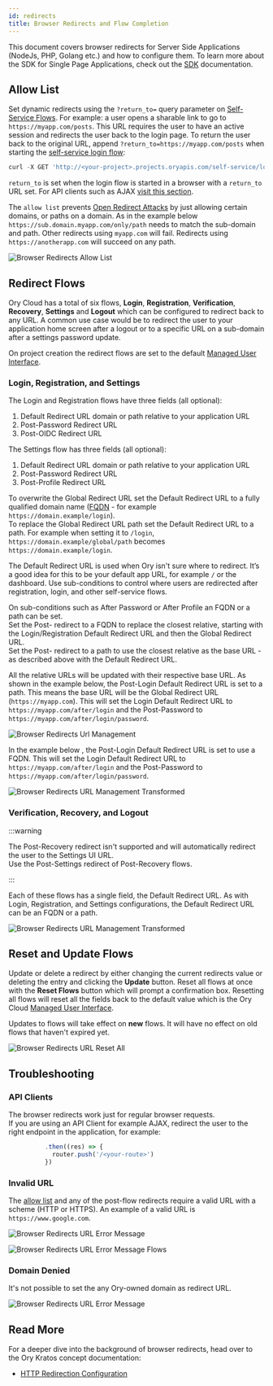 ```yaml
---
id: redirects
title: Browser Redirects and Flow Completion
---
```


This document covers browser redirects for Server Side Applications (NodeJs,
PHP, Golang etc.) and how to configure them. To learn more about the SDK for
Single Page Applications, check out the [SDK](./services-api.mdx) documentation.

## Allow List

Set dynamic redirects using the `?return_to=` query parameter on
[Self-Service Flows](./self-service.mdx). For example: a user opens a sharable
link to go to `https://myapp.com/posts`. This URL requires the user to have an
active session and redirects the user back to the login page. To return the user
back to the original URL, append `?return_to=https://myapp.com/posts` when
starting the [self-service login flow](https://www.ory.sh/docs/reference/api#operation/initializeSelfServiceLoginFlowForBrowsers):

```js
curl -X GET 'http://<your-project>.projects.oryapis.com/self-service/login/browser?return_to=...'
```

`return_to` is set when the login flow is started in a browser with a
`return_to` URL set. For API clients such as AJAX
[visit this section](#api-clients).

The `allow list` prevents
[Open Redirect Attacks](https://cheatsheetseries.owasp.org/cheatsheets/Unvalidated_Redirects_and_Forwards_Cheat_Sheet.html)
by just allowing certain domains, or paths on a domain. As in the example below
`https://sub.domain.myapp.com/only/path` needs to match the sub-domain and path.
Other redirects using `myapp.com` will fail. Redirects using
`https://anotherapp.com` will succeed on any path.

![Browser Redirects Allow List](/images/browser-redirects/browser-redirects-allow-list.png)

## Redirect Flows

Ory Cloud has a total of six flows, **Login**, **Registration**,
**Verification**, **Recovery**, **Settings** and **Logout** which can be
configured to redirect back to any URL. A common use case would be to redirect
the user to your application home screen after a logout or to a specific URL on
a sub-domain after a settings password update.

On project creation the redirect flows are set to the default
[Managed User Interface](./managed-ui.mdx).

### Login, Registration, and Settings

The Login and Registration flows have three fields (all optional):

1. Default Redirect URL domain or path relative to your application URL
2. Post-Password Redirect URL
3. Post-OIDC Redirect URL

The Settings flow has three fields (all optional):

1. Default Redirect URL domain or path relative to your application URL
2. Post-Password Redirect URL
3. Post-Profile Redirect URL

To overwrite the Global Redirect URL set the Default Redirect URL to a fully
qualified domain name
([FQDN](https://en.wikipedia.org/wiki/Fully_qualified_domain_name) - for example
`https://domain.example/login`).  
To replace the Global Redirect URL path set the Default Redirect URL to a
path. For example when setting it to `/login`,
`https://domain.example/global/path` becomes `https://domain.example/login`.

The Default Redirect URL is used when Ory isn't sure where to redirect. It’s a
good idea for this to be your default app URL, for example `/` or the dashboard.
Use sub-conditions to control where users are redirected after registration,
login, and other self-service flows.

On sub-conditions such as After Password or After Profile an FQDN or a path
can be set.  
Set the Post- redirect to a FQDN to replace the closest relative, starting
with the Login/Registration Default Redirect URL and then the
Global Redirect URL.  
Set the Post- redirect to a path to use the closest relative as the base URL -
as described above with the Default Redirect URL.

All the relative URLs will be updated with their respective base URL. As shown
in the example below, the Post-Login Default Redirect URL is set to a path.
This means the base URL will be the Global Redirect URL (`https://myapp.com`).
This will set the Login Default Redirect URL to
`https://myapp.com/after/login` and the Post-Password to
`https://myapp.com/after/login/password`.

![Browser Redirects Url Management](/images/browser-redirects/browser-redirects-url-management.png)

In the example below , the Post-Login Default Redirect URL is set to use a
FQDN. This will set the Login Default Redirect URL to
`https://myapp.com/after/login` and the Post-Password to
`https://myapp.com/after/login/password`.

![Browser Redirects URL Management Transformed](/images/browser-redirects/browser-redirects-url-management-2.png)

### Verification, Recovery, and Logout

:::warning

The Post-Recovery redirect isn't supported and will automatically redirect the
user to the Settings UI URL.  
Use the Post-Settings redirect of Post-Recovery flows.

:::

Each of these flows has a single field, the Default Redirect URL. As with
Login, Registration, and Settings configurations, the Default Redirect URL can
be an FQDN or a path.

![Browser Redirects URL Management Transformed](/images/browser-redirects/browser-redirects-url-management-3.png)

## Reset and Update Flows

Update or delete a redirect by either changing the current redirects value or
deleting the entry and clicking the **Update** button. Reset all flows at once
with the **Reset Flows** button which will prompt a confirmation box. Resetting
all flows will reset all the fields back to the default value which is the Ory
Cloud [Managed User Interface](./managed-ui.mdx).

Updates to flows will take effect on **new** flows. It will have no effect on
old flows that haven't expired yet.

![Browser Redirects URL Reset All](/images/browser-redirects/browser-redirects-reset-all.png)

## Troubleshooting

### API Clients

The browser redirects work just for regular browser requests.  
If you are using an API Client for example AJAX, redirect the user to the right
endpoint in the application, for example:

```ts
          .then((res) => {
            router.push('/<your-route>')
          })
```

### Invalid URL

The [allow list](#allow-list) and any of the post-flow redirects require a valid
URL with a scheme (HTTP or HTTPS). An example of a valid URL is
`https://www.google.com`.

![Browser Redirects URL Error Message](/images/browser-redirects/browser-redirects-error-messages-1.png)

![Browser Redirects URL Error Message Flows](/images/browser-redirects/browser-redirects-error-messages-flows.png)

### Domain Denied

It's not possible to set the any Ory-owned domain as redirect URL.

![Browser Redirects URL Error Message](/images/browser-redirects/browser-redirects-error-messages-2.png)

## Read More

For a deeper dive into the background of browser redirects, head over to the Ory
Kratos concept documentation:

- [HTTP Redirection Configuration](https://www.ory.sh/kratos/docs/concepts/browser-redirect-flow-completion)
